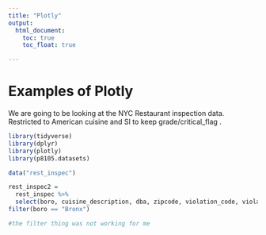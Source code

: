 ```yaml
---
title: "Plotly"
output: 
  html_document:
    toc: true
    toc_float: true

---
```

# Examples of Plotly
We are going to be looking at the NYC Restaurant inspection data. Restricted to American cuisine and SI to keep grade/critical_flag .

```r
library(tidyverse)
library(dplyr)
library(plotly)
library(p8105.datasets)
```

```r
data("rest_inspec") 

rest_inspec2 =
  rest_inspec %>%
  select(boro, cuisine_description, dba, zipcode, violation_code, violation_description, grade, grade_date) %>%
filter(boro == "Bronx")

#the filter thing was not working for me

```

